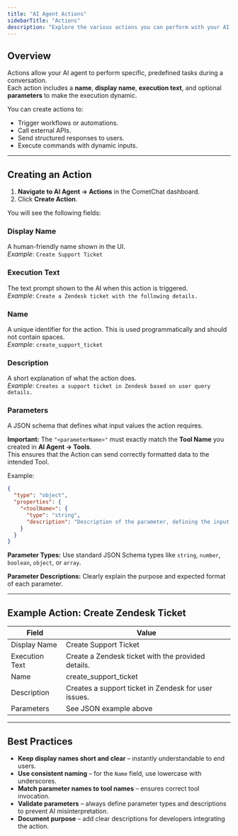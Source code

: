 ```yaml
---
title: "AI Agent Actions"
sidebarTitle: "Actions"
description: "Explore the various actions you can perform with your AI agent in CometChat."
---
```


## Overview

Actions allow your AI agent to perform specific, predefined tasks during a conversation.  
Each action includes a **name**, **display name**, **execution text**, and optional **parameters** to make the execution dynamic.  

You can create actions to:

- Trigger workflows or automations.
- Call external APIs.
- Send structured responses to users.
- Execute commands with dynamic inputs.

---

## Creating an Action

1. **Navigate to AI Agent → Actions** in the CometChat dashboard.
2. Click **Create Action**.

You will see the following fields:

### **Display Name**
A human-friendly name shown in the UI.  
_Example_: `Create Support Ticket`

### **Execution Text**
The text prompt shown to the AI when this action is triggered.  
_Example_: `Create a Zendesk ticket with the following details.`

### **Name**
A unique identifier for the action. This is used programmatically and should not contain spaces.  
_Example_: `create_support_ticket`

### **Description**
A short explanation of what the action does.  
_Example_: `Creates a support ticket in Zendesk based on user query details.`

### **Parameters**
A JSON schema that defines what input values the action requires.  

**Important:** The `"<parameterName>"` must exactly match the **Tool Name** you created in **AI Agent → Tools**.  
This ensures that the Action can send correctly formatted data to the intended Tool.

Example:
```json
{
  "type": "object",
  "properties": {
    "<toolName>": {
      "type": "string",
      "description": "Description of the parameter, defining the input the tool expects."
    }
  }
}
```

**Parameter Types:** Use standard JSON Schema types like `string`, `number`, `boolean`, `object`, or `array`.

**Parameter Descriptions:** Clearly explain the purpose and expected format of each parameter.

---

## Example Action: Create Zendesk Ticket

| Field          | Value |
|----------------|-------|
| Display Name   | Create Support Ticket |
| Execution Text | Create a Zendesk ticket with the provided details. |
| Name           | create_support_ticket |
| Description    | Creates a support ticket in Zendesk for user issues. |
| Parameters     | See JSON example above |

---

## Best Practices

- **Keep display names short and clear** – instantly understandable to end users.
- **Use consistent naming** – for the `Name` field, use lowercase with underscores.
- **Match parameter names to tool names** – ensures correct tool invocation.
- **Validate parameters** – always define parameter types and descriptions to prevent AI misinterpretation.
- **Document purpose** – add clear descriptions for developers integrating the action.
